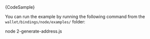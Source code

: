 
<CodeBlock className="language-typescript">
  {CodeSample}
</CodeBlock>

You can run the example by running the following command from the `wallet/bindings/node/examples/` folder:

<CodeBlock className="language-bash">
    node 2-generate-address.js
</CodeBlock>
